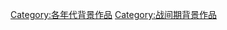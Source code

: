 {{FictionSetDecade|19|3|20}}
[[Category:各年代背景作品|Category:各年代背景作品]]
[[Category:战间期背景作品|Category:战间期背景作品]]